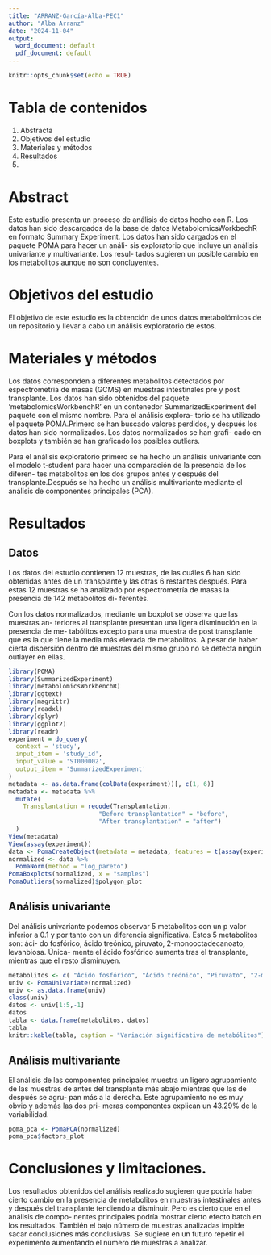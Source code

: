 ---
title: "ARRANZ-García-Alba-PEC1"
author: "Alba Arranz"
date: "2024-11-04"
output:
  word_document: default
  pdf_document: default
---

```{r setup, include=FALSE}
knitr::opts_chunk$set(echo = TRUE)
```

# Tabla de contenidos

1. Abstracta
2. Objetivos del estudio
3. Materiales y métodos
4. Resultados
5. 

# Abstract

Este estudio presenta un proceso de análisis de datos hecho con R. Los datos han
sido descargados de la base de datos MetabolomicsWorkbechR en formato Summary
Experiment. Los datos han sido cargados en el paquete POMA para hacer un análi-
sis exploratorio que incluye un análisis univariante y multivariante. Los resul-
tados sugieren un posible cambio en los metabolitos aunque no son concluyentes. 

# Objetivos del estudio

El objetivo de este estudio es la obtención de unos datos metabolómicos de un 
repositorio y llevar a cabo un análisis exploratorio de estos.

# Materiales y métodos

Los datos corresponden a diferentes metabolitos detectados por espectrometria de
masas (GCMS) en muestras intestinales pre y post transplante. Los datos han sido
obtenidos del paquete 'metabolomicsWorkbenchR' en un contenedor 
SummarizedExperiment del paquete con el mismo nombre. Para el análisis explora-
torio se ha utilizado el paquete POMA.Primero se han buscado valores perdidos, 
y después los datos han sido normalizados. Los datos normalizados se han grafi-
cado en boxplots y también se han graficado los posibles 
outliers. 

Para el análisis exploratorio primero se ha hecho un análisis univariante con 
el modelo t-student para hacer una comparación de la presencia de los diferen-
tes metabolitos en los dos grupos antes y después del transplante.Después se ha
hecho un análisis multivariante mediante el análisis de componentes principales
(PCA). 


# Resultados

## Datos

Los datos del estudio contienen 12 muestras, de las cuáles 6 han sido obtenidas
antes de un transplante y las otras 6 restantes después. Para estas 12 muestras
se ha analizado por espectrometría de masas la presencia de 142 metabolitos di-
ferentes.

Con los datos normalizados, mediante un boxplot se observa que las muestras an-
teriores al transplante presentan una ligera disminución en la presencia de me-
tabólitos excepto para una muestra de post transplante que es la que tiene la 
media más elevada de metabólitos. A pesar de haber cierta dispersión dentro de 
muestras del mismo grupo no se detecta ningún outlayer en ellas. 

```{r plots, echo=FALSE}
library(POMA)
library(SummarizedExperiment)
library(metabolomicsWorkbenchR)
library(ggtext)
library(magrittr)
library(readxl)
library(dplyr)
library(ggplot2)
library(readr)
experiment = do_query(
  context = 'study',
  input_item = 'study_id',
  input_value = 'ST000002',
  output_item = 'SummarizedExperiment'
)
metadata <- as.data.frame(colData(experiment))[, c(1, 6)]
metadata <- metadata %>%
  mutate(
    Transplantation = recode(Transplantation,
                         "Before transplantation" = "before",
                         "After transplantation" = "after")
  )
View(metadata)
View(assay(experiment))
data <- PomaCreateObject(metadata = metadata, features = t(assay(experiment)))
normalized <- data %>% 
  PomaNorm(method = "log_pareto")
PomaBoxplots(normalized, x = "samples")
PomaOutliers(normalized)$polygon_plot
```


## Análisis univariante
 
Del análisis univariante podemos observar 5 metabolitos con un p valor inferior
a 0.1 y por tanto con un diferencia significativa. Estos 5 metabolitos son: áci-
do fosfórico, ácido treónico, piruvato, 2-monooctadecanoato, levanbiosa. Única-
mente el ácido fosfórico aumenta tras el transplante, mientras que el resto
disminuyen. 

```{r analisis univariante, echo=FALSE}
metabolitos <- c( "Ácido fosfórico", "Ácido treónico", "Piruvato", "2-monooctadecanoato", "Levanbiosa")
univ <- PomaUnivariate(normalized)
univ <- as.data.frame(univ)
class(univ)
datos <- univ[1:5,-1]
datos
tabla <- data.frame(metabolitos, datos)
tabla
knitr::kable(tabla, caption = "Variación significativa de metabólitos")
```

## Análisis multivariante

El análisis de las componentes principales muestra un ligero agrupamiento de las
muestras de antes del transplante más abajo mientras que las de después se agru-
pan más a la derecha. Este agrupamiento no es muy obvio y además las dos pri-
meras componentes explican un 43.29% de la variabilidad. 

```{r multivariante, echo=FALSE}
poma_pca <- PomaPCA(normalized)
poma_pca$factors_plot
```

# Conclusiones y limitaciones.

Los resultados obtenidos del análisis realizado sugieren que podría haber cierto
cambio en la presencia de metabolitos en muestras intestinales antes y después
del transplante tendiendo a disminuir. Pero es cierto que en el análisis de compo-
nentes principales podría mostrar cierto efecto batch en los resultados. También
el bajo número de muestras analizadas impide sacar conclusiones más conclusivas. 
Se sugiere en un futuro repetir el experimento aumentando el número de muestras
a analizar. 

